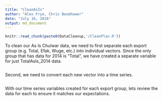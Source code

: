 ```yaml
---
title: "CleanAsIs"
author: "Alex Frye, Chris Boomhower"
date: "July 16, 2016"
output: md_document
---
```


```r
knitr::read_chunk(paste0(DataCleanup,'/CleanPlan.R'))
```

To clean our As Is Chulwar data, we need to first separate each export group (e.g. Total, Efak, Wuge, etc.) into individual vectors.
Since the only group that has data for 2014 is "Total", we have created a separate variable for just TotalAsIs_2014 data. 

```R
```

Second, we need to convert each new vector into a time series.

```r
```

With our time series variables created for each export group, lets review the data for each to ensure it matches our expectations.

```r
```
